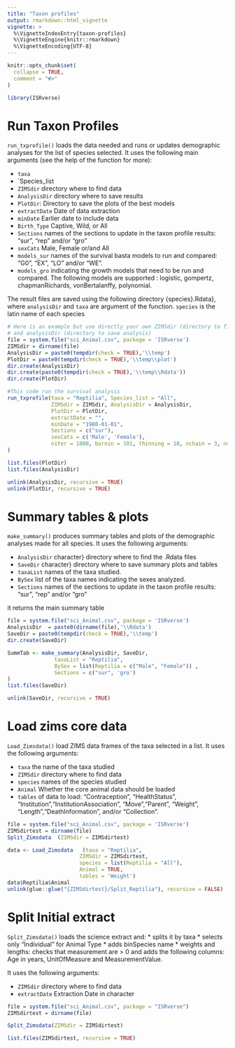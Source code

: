 ```yaml
---
title: "Taxon profiles"
output: rmarkdown::html_vignette
vignette: >
  %\VignetteIndexEntry{taxon-profiles}
  %\VignetteEngine{knitr::rmarkdown}
  %\VignetteEncoding{UTF-8}
---
```


```r
knitr::opts_chunk$set(
  collapse = TRUE,
  comment = "#>"
)
```

```r
library(ISRverse)
```

<!-- WARNING - This vignette is generated by {fusen} from dev/flat_main.Rmd: do not edit by hand -->

# Run Taxon Profiles

`run_txprofile()` loads the data needed and runs or updates demographic analyses for the list of species selected. It uses the following main arguments (see the help of the function for more):

* `taxa` 
* `Species_list
* `ZIMSdir` directory where to find data
* `AnalysisDir`  directory where to save results
* `PlotDir`: Directory to save the plots of the best models
* `extractDate `  Date of data extraction
* `minDate`  Earlier date to include data
* `Birth_Type` Captive, Wild, or All
* `Sections` names of the sections to update in the taxon profile results: "sur", "rep" and/or "gro"
* `sexCats` Male, Female or/and All
* `models_sur` names of the survival basta models to run and compared: "G0", "EX", "LO" and/or "WE".
* `models_gro` indicating the growth models that need to be run and compared. The following models are supported : logistic, gompertz, chapmanRichards, vonBertalanffy, polynomial.

The result files are saved using the following directory \code{{analysisDir}\{taxa}\{species}.Rdata}, where `analysisDir` and `taxa` are argument of the function. `species` is the latin name of each species




```r
# Here is an example but use directly your own ZIMSdir (directory to find data) 
# and analysisDir (directory to save analysis)
file = system.file("sci_Animal.csv", package = 'ISRverse')
ZIMSdir = dirname(file)
AnalysisDir = paste0(tempdir(check = TRUE),'\\temp')
PlotDir = paste0(tempdir(check = TRUE),'\\temp\\plot')
dir.create(AnalysisDir)
dir.create(paste0(tempdir(check = TRUE),'\\temp\\Rdata'))
dir.create(PlotDir)

#This code run the survival analysis
run_txprofile(taxa = "Reptilia", Species_list = "All",
              ZIMSdir = ZIMSdir, AnalysisDir = AnalysisDir,
              PlotDir = PlotDir,
              extractDate = "",
              minDate = "1980-01-01",
              Sections = c("sur"),
              sexCats = c('Male', 'Female'),
              niter = 1000, burnin = 101, thinning = 10, nchain = 3, ncpus = 3
)

list.files(PlotDir)
list.files(AnalysisDir)

unlink(AnalysisDir, recursive = TRUE)
unlink(PlotDir, recursive = TRUE)

```

# Summary tables & plots

`make_summary()` produces summary tables and plots of the demographic analyses made for all species. It uses the following arguments:

* `AnalysisDir` character} directory where to find the .Rdata files
* `SaveDir` character} directory where to save summary plots and tables
* `taxaList` names of the taxa studied.
* `BySex` list of the taxa names indicating the sexes analyzed. 
* `Sections` names of the sections to update in the taxon profile results: "sur", "rep" and/or "gro"

it returns the main summary table


```r
file = system.file("sci_Animal.csv", package = 'ISRverse')
AnalysisDir  = paste0(dirname(file),'\\Rdata')
SaveDir = paste0(tempdir(check = TRUE),'\\temp')
dir.create(SaveDir)

SummTab <- make_summary(AnalysisDir, SaveDir,
               taxaList = "Reptilia",
               BySex = list(Reptilia = c("Male", "Female")) ,
               Sections = c("sur", 'gro')
)
list.files(SaveDir)

unlink(SaveDir, recursive = TRUE)
```

# Load zims core data

`Load_Zimsdata()` load ZIMS data frames of the taxa selected in a list. It uses the following arguments:

* `taxa` the name of the taxa studied
* `ZIMSdir` directory where to find data
* `species` names of the species studied
* `Animal` Whether the core animal data should be loaded
* `tables` of data to load: "Contraception", "HealthStatus", "Institution","InstitutionAssociation", "Move","Parent", "Weight", "Length","DeathInformation", and/or "Collection".


```r
file = system.file("sci_Animal.csv", package = 'ISRverse')
ZIMSdirtest = dirname(file)
Split_Zimsdata	(ZIMSdir = ZIMSdirtest)

data <- Load_Zimsdata	(taxa = "Reptilia", 
                       ZIMSdir = ZIMSdirtest, 
                       species = list(Reptilia = "All"),
                       Animal = TRUE,
                       tables = 'Weight') 
data$Reptilia$Animal
unlink(glue::glue("{ZIMSdirtest}/Split_Reptilia"), recursive = FALSE)
```

# Split Initial extract

`Split_Zimsdata()` loads the science extract and:
* splits it by taxa 
* selects only "Individual" for Animal Type
* adds binSpecies name
* weights and lengths: checks that measurement are > 0 and adds the following columns: Age in years, UnitOfMeasure and MeasurementValue. 

It uses the following arguments:

* `ZIMSdir` directory where to find data
* `extractDate` Extraction Date in character



```r
file = system.file("sci_Animal.csv", package = "ISRverse")
ZIMSdirtest = dirname(file)

Split_Zimsdata(ZIMSdir = ZIMSdirtest)

list.files(ZIMSdirtest, recursive = TRUE)
```

